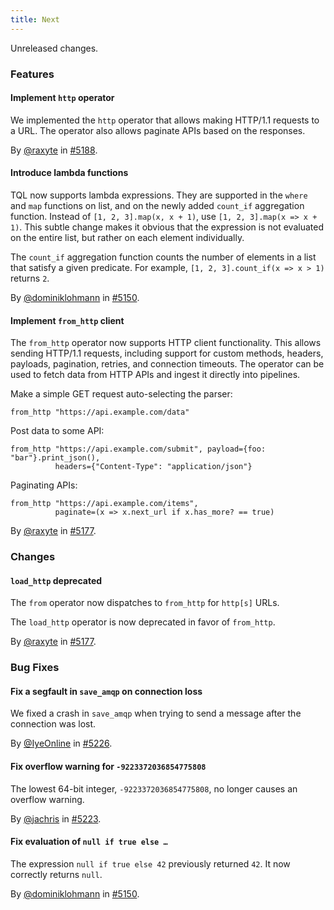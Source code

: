 ```yaml
---
title: Next
---
```


Unreleased changes.

### Features

#### Implement `http` operator

We implemented the `http` operator that allows making HTTP/1.1 requests to a
URL. The operator also allows paginate APIs based on the responses.

By [@raxyte](https://github.com/raxyte) in [#5188](https://github.com/tenzir/tenzir/pull/5188).

#### Introduce lambda functions

TQL now supports lambda expressions. They are supported in the `where` and `map`
functions on list, and on the newly added `count_if` aggregation function.
Instead of `[1, 2, 3].map(x, x + 1)`, use `[1, 2, 3].map(x => x + 1)`. This
subtle change makes it obvious that the expression is not evaluated on the
entire list, but rather on each element individually.

The `count_if` aggregation function counts the number of elements in a list that
satisfy a given predicate. For example, `[1, 2, 3].count_if(x => x > 1)` returns
`2`.

By [@dominiklohmann](https://github.com/dominiklohmann) in [#5150](https://github.com/tenzir/tenzir/pull/5150).

#### Implement `from_http` client

The `from_http` operator now supports HTTP client functionality. This allows
sending HTTP/1.1 requests, including support for custom methods, headers,
payloads, pagination, retries, and connection timeouts. The operator can be used
to fetch data from HTTP APIs and ingest it directly into pipelines.

Make a simple GET request auto-selecting the parser:

```tql
from_http "https://api.example.com/data"
```

Post data to some API:

```tql
from_http "https://api.example.com/submit", payload={foo: "bar"}.print_json(),
          headers={"Content-Type": "application/json"}
```

Paginating APIs:

```tql
from_http "https://api.example.com/items",
          paginate=(x => x.next_url if x.has_more? == true)
```

By [@raxyte](https://github.com/raxyte) in [#5177](https://github.com/tenzir/tenzir/pull/5177).

### Changes

#### `load_http` deprecated

The `from` operator now dispatches to `from_http` for `http[s]` URLs.

The `load_http` operator is now deprecated in favor of `from_http`.

By [@raxyte](https://github.com/raxyte) in [#5177](https://github.com/tenzir/tenzir/pull/5177).

### Bug Fixes

#### Fix a segfault in `save_amqp` on connection loss

We fixed a crash in `save_amqp` when trying to send a message after the connection
was lost.

By [@IyeOnline](https://github.com/IyeOnline) in [#5226](https://github.com/tenzir/tenzir/pull/5226).

#### Fix overflow warning for `-9223372036854775808`

The lowest 64-bit integer, `-9223372036854775808`, no longer causes an overflow
warning.

By [@jachris](https://github.com/jachris) in [#5223](https://github.com/tenzir/tenzir/pull/5223).

#### Fix evaluation of `null if true else …`

The expression `null if true else 42` previously returned `42`. It now correctly
returns `null`.

By [@dominiklohmann](https://github.com/dominiklohmann) in [#5150](https://github.com/tenzir/tenzir/pull/5150).
